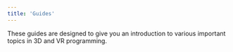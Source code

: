 ```yaml
---
title: 'Guides'
---
```


These guides are designed to give you an introduction to various important
topics in 3D and VR programming.
